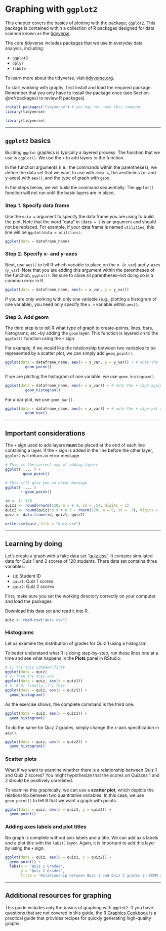 # Graphing with `ggplot2` {#ggplot2}

This chapter covers the basics of plotting with the package, `ggplot2`. This package is contained within a collection of R packages designed for data science known as the [tidyverse](https://www.tidyverse.org/).

The core tidyverse includes packages that we use in everyday data analysis, including:

- `ggplot2`
- `dplyr`
- `tibble`

To learn more about the tidyverse, visit [tidyverse.org](https://www.tidyverse.org/).

To start working with graphs, first install and load the required package. Remember that you only have to install the package once (see Section \@ref(packages) to review R packages). 

```{r, eval=FALSE}
install.packages("tidyverse") # you may not need this command
library(tidyverse)
```

```{r include = FALSE}
library(tidyverse) 
```

---

## `ggplot2` basics 

Building `ggplot` graphics is typically a layered process. The function that we use is `ggplot()`. We use the `+` to add layers to the function.

In the function arguments (i.e., the commands within the parentheses), we define the data set that we want to use with `data = `, the aesthetics (x- and y-axes) with `aes()`, and the type of graph with `geom`.

In the steps below, we will build the command sequentially. The `ggplot()` function will not run until the basic layers are in place. 

### Step 1. Specify data frame

Use the `data = ` argument to specify the data frame you are using to build the plot. Note that the word "data" in `(data = )` is an argument and should not be replaced. For example, if your data frame is named `utilities`, this line will be `ggplot(data = utilities)`.

``` {r, eval = FALSE}
ggplot(data = dataframe_name) 
```

### Step 2. Specify x- and y-axes

Next, use `aes()` to tell R which variable to place on the x- (`x_var`) and y-axes (`y_var`). Note that you are adding this argument within the parentheses of the function, `ggplot()`. Be sure to close all parentheses--not doing so is a common error in R.

``` {r, eval = FALSE}
ggplot(data = dataframe_name, aes(x = x_var, y = y_var))
```

If you are only working with only one variable (e.g., plotting a histogram of one variable), you need only specify the `x = ` variable within `aes()`.

### Step 3. Add geom

The third step is to tell R what type of graph to create--points, lines, bars, histograms, etc.--by adding the `geom` layer. This function is layered on to the `ggplot()` function  using the `+` sign.

For example, if we would like the relationship between two variables to be represented by a scatter plot, we can simply add `geom_point()`. 

``` {r eval = FALSE}
ggplot(data = dataframe_name, aes(x = x_var, y = y_var)) + # note the + sign
         geom_point()
```

If we are plotting the histogram of one variable, we use `geom_histogram()`. 

``` {r eval = FALSE}
ggplot(data = dataframe_name, aes(x = x_var)) + # note the + sign again
         geom_histogram()
```

For a bar plot, we use `geom_bar()`.

``` {r eval = FALSE}
ggplot(data = dataframe_name, aes(x = x_var)) + # note the + sign yet again
         geom_bar()
```

---

## Important considerations

The `+` sign used to add layers **must** be placed at the end of each line containing a layer. If the `+` sign is added in the line before the other layer, `ggplot2` will return an error message.

``` {r eval = FALSE}
# This is the correct way of adding layers
ggplot( .... ) +
        geom_point()

# This will give you an error message
ggplot( .... ) 
       + geom_point()
```

```{r include = FALSE}
id <- 1: 120
quiz1 <- round(rnorm(120, m = 8.4, sd = .5), digits = 1)
quiz2 <- round(quiz1*0.9 + 0.3 + rnorm(120, m = 0, sd = .3), digits = 1)
quiz <- data.frame(id, quiz1, quiz2)

write.csv(quiz, file = "quiz.csv")
```

---

## Learning by doing

Let's create a graph with a fake data set ["quiz.csv"](http://sarakyeo.github.io/COMM-3710-bookdown/quiz.csv). It contains simulated data for Quiz 1 and 2 scores of 120 students. There data set contains three variables: 

- `id`: Student ID
- `quiz1`: Quiz 1 scores
- `quiz2`: Quiz 2 scores

First, make sure you set the working directory correctly on your computer and load the packages. 

Download this [data set](http://sarakyeo.github.io/COMM-3710-bookdown/quiz.csv) and read it into R.
```{r}
quiz <- read.csv("quiz.csv")
```

### Histograms
Let us examine the distribution of grades for Quiz 1 using a histogram.  

To better understand what R is doing step-by-step, run these lines one at a time and see what happens in the **Plots** panel in RStudio. 

```{r eval=FALSE}
# 1: Try this command first
ggplot(data = quiz)
# 2: Then try this one
ggplot(data = quiz, aes(x = quiz1))
# 3: And, finally, try this
ggplot(data = quiz, aes(x = quiz1)) +
  geom_histogram()
```

As the exercise shows, the complete command is the third one. 
```{r}
ggplot(data = quiz, aes(x = quiz1)) +
  geom_histogram()
```

To do the same for Quiz 2 grades, simply change the x-axis specification in `aes()`.
```{r}
ggplot(data = quiz, aes(x = quiz2)) +
  geom_histogram()
```

### Scatter plots

What if we want to examine whether there is a relationship between Quiz 1 and Quiz 2 scores? You might hypothesize that the scores on Quizzes 1 and 2 should be positively correlated.

To examine this graphically, we can use a **scatter plot**, which depicts the relationship between two quantitative variables. In this case, we use `geom_point()` to tell R that we want a graph with points.

```{r}
ggplot(data = quiz, aes(x = quiz1, y = quiz2)) +
  geom_point() 
```

### Adding axes labels and plot titles

No graph is complete without axis labels and a title. We can add axis labels and a plot title with the `labs()` layer. Again, it is important to add this layer by using the `+` sign.

```{r}
ggplot(data = quiz, aes(x = quiz1, y = quiz2)) +
  geom_point() + 
  labs(x = 'Quiz 1 Grades', 
       y = 'Quiz 2 Grades',
       title = 'Relationship between Quiz 1 and Quiz 2 grades in COMM 3710')
```

---

## Additional resources for graphing

This guide includes only the basics of graphing with `ggplot2`. If you have questions that are not covered in this guide, the [R Graphics Cookbook](https://r-graphics.org/index.html) is a practical guide that provides recipes for quickly generating high-quality graphs.

